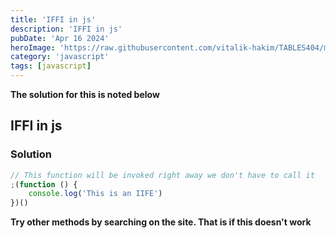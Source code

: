 ```yaml
---
title: 'IFFI in js'
description: 'IFFI in js'
pubDate: 'Apr 16 2024'
heroImage: 'https://raw.githubusercontent.com/vitalik-hakim/TABLES404/main/error_b/JavaScript.png'
category: 'javascript'
tags: [javascript]
---
```


**The solution for this is noted below**

## IFFI in js

### Solution

```javascript
// This function will be invoked right away we don't have to call it
;(function () {
	console.log('This is an IIFE')
})()
```

**Try other methods by searching on the site. That is if this doesn't work**
